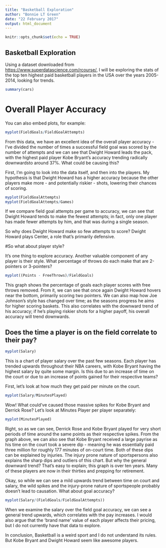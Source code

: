 ---
title: "Basketball Exploration"
author: "Bonnie LT Green"
date: "22 February 2017"
output: html_document
---

```{r setup, include=FALSE}
knitr::opts_chunk$set(echo = TRUE)
```

## Basketball Exploration

Using a dataset downloaded from <https://www.superdatascience.com/rcourse/>, I will be exploring the stats of the top ten highest paid basketball players in the USA over the years 2005-2014, looking for trends. 

```{r cars}
summary(cars)
```

# Overall Player Accuracy

You can also embed plots, for example:

```{r pressure, echo=FALSE}
myplot(FieldGoals/FieldGoalAttempts)
```

From this data, we have an excellent idea of the overall player accuracy - I've divided the number of times a successful field goal was scored by the number of attempts and we can see that Dwight Howard leads the pack, with the highest paid player Kobe Bryant's accuracy trending radically downwardsto around 37%. What could be causing this?

First, I'm going to look into the data itself, and then into the players. My hypothesis is that Dwight Howard has a higher accuracy because the other players make more - and potentially riskier - shots, lowering their chances of scoring.

```{r pressure, echo=FALSE}
myplot(FieldGoalAttempts)
myplot(FieldGoalAttempts/Games)

```

If we compare field goal attempts per game to accuracy, we can see that Dwight Howard tends to make the fewest attempts; in fact, only one player has made fewer attempts by him, and that was during a single season.

So why does Dwight Howard make so few attempts to score? Dwight Howard plays Center, a role that's primarily defensive. 

#So what about player style?

It's one thing to explore accuracy. Another valuable component of any player is their style. What percentage of throws do each make that are 2-pointers or 3-pointers?

```{r pressure, echo=FALSE}
myplot((Points - FreeThrows)/FieldGoals)

```

This graph shows the percentage of goals each player scores with free throws removed. From it, we can see that once again Dwight Howard hovers near the bottom, primarily scoring two pointers. We can also map how Joe Johnson's style has changed over time; as the seasons progress he aims for higher scoring baskets. This also correlates with the downward trend of his accuracy; if he's playing riskier shots for a higher payoff, his overall accuracy will trend downwards.

## Does the time a player is on the field correlate to their pay?

```{r pressure, echo=FALSE}
myplot(Salary)
```
This is a chart of player salary over the past few seasons. Each player has trended upwards throughout their NBA careers, with Kobe Bryant having the highest salary by quite some margin. Is this due to an increase of time on the court or due to an increase of points gained for their respective teams?

First, let's look at how much they get paid per minute on the court.

```{r pressure, echo=FALSE}
myplot(Salary/MinutesPlayed)
```

Wow! What could've caused those massive spikes for Kobe Bryant and Derrick Rose? Let's look at Minutes Player per player separately:

```{r pressure, echo=FALSE}
myplot(MinutesPlayed)
```

Right, so as we can see, Derrick Rose and Kobe Bryant played for very short periods of time around the same points as their respective spikes. From the graph above, we can also see that Kobe Bryant received a large payrise as his time on the court took a severe dip - meaning he was essentially paid three million for roughly 177 minutes of on-court time. Both of these dips can be explained by injuries. The injury prone nature of sportspersons also explains the sharp dips and outliers of this chart. But why the general downward trend? That's easy to explain; this graph is over ten years. Many of these players are now in their thirties and prepping for retirement.

Okay, so while we can see a mild upwards trend between time on court and salary, the wild spikes and the injury-prone nature of sportspeople probably doesn't lead to causation. What about goal accuracy?

```{r pressure, echo=FALSE}
myplot(Salary/(FieldGoals/FieldGoalAttempts))
```

When we examine the salary over the field goal accuracy, we can see a general trend upwards, which correlates with the pay increases. I would also argue that the 'brand name' value of each player affects their pricing, but I do not currently have that data to explore.

In conclusion, Basketball is a weird sport and I do not understand its rules. But Kobe Bryant and Dwight Howard seem like awesome players.